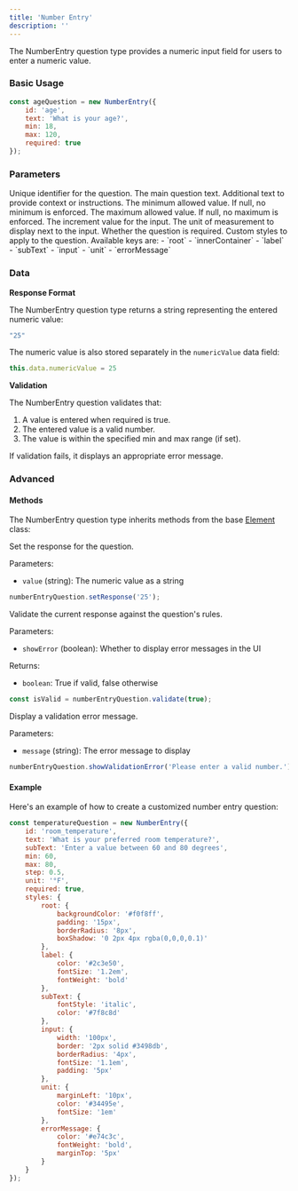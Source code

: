 ```yaml
---
title: 'Number Entry'
description: ''
---
```


The NumberEntry question type provides a numeric input field for users to enter a numeric value.

### Basic Usage

```javascript
const ageQuestion = new NumberEntry({
    id: 'age',
    text: 'What is your age?',
    min: 18,
    max: 120,
    required: true
});
```

### Parameters

<ParamField path="id" type="string" required>
  Unique identifier for the question.
</ParamField>

<ParamField path="text" type="string" required>
  The main question text.
</ParamField>

<ParamField path="subText" type="string" default="">
  Additional text to provide context or instructions.
</ParamField>

<ParamField path="min" type="number">
  The minimum allowed value. If null, no minimum is enforced.
</ParamField>

<ParamField path="max" type="number">
  The maximum allowed value. If null, no maximum is enforced.
</ParamField>

<ParamField path="step" type="number" default="1">
  The increment value for the input.
</ParamField>

<ParamField path="unit" type="string" default="">
  The unit of measurement to display next to the input.
</ParamField>

<ParamField path="required" type="boolean" default="true">
  Whether the question is required.
</ParamField>

<ParamField path="styles" type="object">
  Custom styles to apply to the question. Available keys are:
  - `root`
  - `innerContainer`
  - `label`
  - `subText`
  - `input`
  - `unit`
  - `errorMessage`
</ParamField>

### Data

**Response Format**

The NumberEntry question type returns a string representing the entered numeric value:

```javascript
"25"
```

The numeric value is also stored separately in the `numericValue` data field:

```javascript
this.data.numericValue = 25
```

**Validation**

The NumberEntry question validates that:
1. A value is entered when required is true.
2. The entered value is a valid number.
3. The value is within the specified min and max range (if set).

If validation fails, it displays an appropriate error message.

### Advanced

#### Methods

The NumberEntry question type inherits methods from the base [Element](custom) class:

<ParamField path="setResponse" type="function">
  Set the response for the question.

  Parameters:
  - `value` (string): The numeric value as a string

  ```javascript
  numberEntryQuestion.setResponse('25');
  ```
</ParamField>

<ParamField path="validate" type="function">
  Validate the current response against the question's rules.

  Parameters:
  - `showError` (boolean): Whether to display error messages in the UI

  Returns:
  - `boolean`: True if valid, false otherwise

  ```javascript
  const isValid = numberEntryQuestion.validate(true);
  ```
</ParamField>

<ParamField path="showValidationError" type="function">
  Display a validation error message.

  Parameters:
  - `message` (string): The error message to display

  ```javascript
  numberEntryQuestion.showValidationError('Please enter a valid number.');
  ```
</ParamField>

#### Example

Here's an example of how to create a customized number entry question:

```javascript
const temperatureQuestion = new NumberEntry({
    id: 'room_temperature',
    text: 'What is your preferred room temperature?',
    subText: 'Enter a value between 60 and 80 degrees',
    min: 60,
    max: 80,
    step: 0.5,
    unit: '°F',
    required: true,
    styles: {
        root: { 
            backgroundColor: '#f0f8ff',
            padding: '15px',
            borderRadius: '8px',
            boxShadow: '0 2px 4px rgba(0,0,0,0.1)'
        },
        label: { 
            color: '#2c3e50',
            fontSize: '1.2em',
            fontWeight: 'bold'
        },
        subText: {
            fontStyle: 'italic',
            color: '#7f8c8d'
        },
        input: {
            width: '100px',
            border: '2px solid #3498db',
            borderRadius: '4px',
            fontSize: '1.1em',
            padding: '5px'
        },
        unit: {
            marginLeft: '10px',
            color: '#34495e',
            fontSize: '1em'
        },
        errorMessage: {
            color: '#e74c3c',
            fontWeight: 'bold',
            marginTop: '5px'
        }
    }
});
```